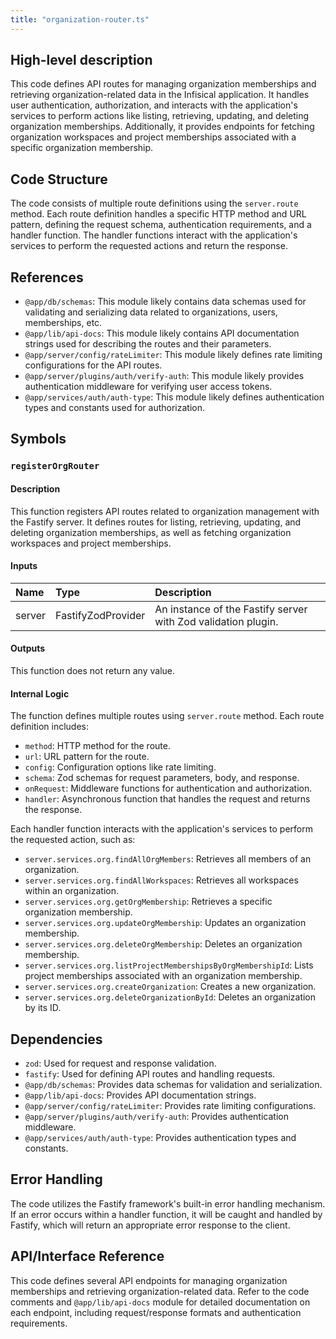 ```yaml
---
title: "organization-router.ts"
---
```


## High-level description
This code defines API routes for managing organization memberships and retrieving organization-related data in the Infisical application. It handles user authentication, authorization, and interacts with the application's services to perform actions like listing, retrieving, updating, and deleting organization memberships. Additionally, it provides endpoints for fetching organization workspaces and project memberships associated with a specific organization membership.

## Code Structure
The code consists of multiple route definitions using the `server.route` method. Each route definition handles a specific HTTP method and URL pattern, defining the request schema, authentication requirements, and a handler function. The handler functions interact with the application's services to perform the requested actions and return the response.

## References
- `@app/db/schemas`: This module likely contains data schemas used for validating and serializing data related to organizations, users, memberships, etc.
- `@app/lib/api-docs`: This module likely contains API documentation strings used for describing the routes and their parameters.
- `@app/server/config/rateLimiter`: This module likely defines rate limiting configurations for the API routes.
- `@app/server/plugins/auth/verify-auth`: This module likely provides authentication middleware for verifying user access tokens.
- `@app/services/auth/auth-type`: This module likely defines authentication types and constants used for authorization.

## Symbols

### `registerOrgRouter`
#### Description
This function registers API routes related to organization management with the Fastify server. It defines routes for listing, retrieving, updating, and deleting organization memberships, as well as fetching organization workspaces and project memberships.

#### Inputs
| Name | Type | Description |
|:-----|:-----|:------------|
| server | FastifyZodProvider | An instance of the Fastify server with Zod validation plugin. |

#### Outputs
This function does not return any value.

#### Internal Logic
The function defines multiple routes using `server.route` method. Each route definition includes:
- `method`: HTTP method for the route.
- `url`: URL pattern for the route.
- `config`: Configuration options like rate limiting.
- `schema`: Zod schemas for request parameters, body, and response.
- `onRequest`: Middleware functions for authentication and authorization.
- `handler`: Asynchronous function that handles the request and returns the response.

Each handler function interacts with the application's services to perform the requested action, such as:
- `server.services.org.findAllOrgMembers`: Retrieves all members of an organization.
- `server.services.org.findAllWorkspaces`: Retrieves all workspaces within an organization.
- `server.services.org.getOrgMembership`: Retrieves a specific organization membership.
- `server.services.org.updateOrgMembership`: Updates an organization membership.
- `server.services.org.deleteOrgMembership`: Deletes an organization membership.
- `server.services.org.listProjectMembershipsByOrgMembershipId`: Lists project memberships associated with an organization membership.
- `server.services.org.createOrganization`: Creates a new organization.
- `server.services.org.deleteOrganizationById`: Deletes an organization by its ID.

## Dependencies
- `zod`: Used for request and response validation.
- `fastify`: Used for defining API routes and handling requests.
- `@app/db/schemas`: Provides data schemas for validation and serialization.
- `@app/lib/api-docs`: Provides API documentation strings.
- `@app/server/config/rateLimiter`: Provides rate limiting configurations.
- `@app/server/plugins/auth/verify-auth`: Provides authentication middleware.
- `@app/services/auth/auth-type`: Provides authentication types and constants.

## Error Handling
The code utilizes the Fastify framework's built-in error handling mechanism. If an error occurs within a handler function, it will be caught and handled by Fastify, which will return an appropriate error response to the client.

## API/Interface Reference
This code defines several API endpoints for managing organization memberships and retrieving organization-related data. Refer to the code comments and `@app/lib/api-docs` module for detailed documentation on each endpoint, including request/response formats and authentication requirements.
